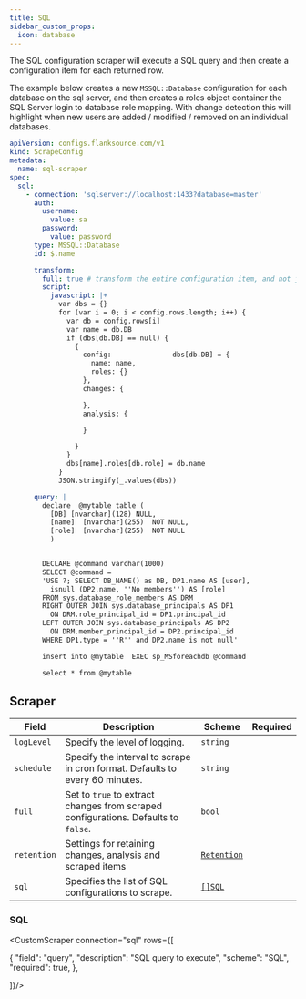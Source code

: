 ```yaml
---
title: SQL
sidebar_custom_props:
  icon: database
---
```


The SQL configuration scraper will execute a SQL query and then create a configuration item for each returned row.

The example below creates a new `MSSQL::Database` configuration for each database on the sql server, and then creates a roles object container the SQL Server login to database role mapping. With change detection this will highlight when new users are added / modified / removed on an individual databases.

```yaml title='sql-scraper.yaml'
apiVersion: configs.flanksource.com/v1
kind: ScrapeConfig
metadata:
  name: sql-scraper
spec:
  sql:
    - connection: 'sqlserver://localhost:1433?database=master'
      auth:
        username:
          value: sa
        password:
          value: password
      type: MSSQL::Database
      id: $.name

      transform:
        full: true # transform the entire configuration item, and not just the configuration data (row)
        script:
          javascript: |+
            var dbs = {}
            for (var i = 0; i < config.rows.length; i++) {
              var db = config.rows[i]
              var name = db.DB
              if (dbs[db.DB] == null) {
                {
                  config:               dbs[db.DB] = {
                    name: name,
                    roles: {}
                  },
                  changes: {

                  },
                  analysis: {

                  }

                }
              }
              dbs[name].roles[db.role] = db.name
            }
            JSON.stringify(_.values(dbs))

      query: |
        declare  @mytable table (
          [DB] [nvarchar](128) NULL,
          [name]  [nvarchar](255)  NOT NULL,
          [role]  [nvarchar](255)  NOT NULL
          )


        DECLARE @command varchar(1000)
        SELECT @command =
        'USE ?; SELECT DB_NAME() as DB, DP1.name AS [user],
          isnull (DP2.name, ''No members'') AS [role]
        FROM sys.database_role_members AS DRM
        RIGHT OUTER JOIN sys.database_principals AS DP1
          ON DRM.role_principal_id = DP1.principal_id
        LEFT OUTER JOIN sys.database_principals AS DP2
          ON DRM.member_principal_id = DP2.principal_id
        WHERE DP1.type = ''R'' and DP2.name is not null'

        insert into @mytable  EXEC sp_MSforeachdb @command

        select * from @mytable
```

## Scraper

| Field       | Description                                                                        | Scheme                                       | Required |
| ----------- | ---------------------------------------------------------------------------------- | -------------------------------------------- | -------- |
| `logLevel`  | Specify the level of logging.                                                      | `string`                                     |          |
| `schedule`  | Specify the interval to scrape in cron format. Defaults to every 60 minutes.       | `string`                                     |          |
| `full`      | Set to `true` to extract changes from scraped configurations. Defaults to `false`. | `bool`                                       |          |
| `retention` | Settings for retaining changes, analysis and scraped items                         | [`Retention`](/config-db/concepts/retention) |          |
| `sql`       | Specifies the list of SQL configurations to scrape.                                | [`[]SQL`](#sql)                            |          |

### SQL

<CustomScraper connection="sql" rows={[

  {
    "field": "query",
    "description": "SQL query to execute",
    "scheme": "SQL",
    "required": true,
  },


]}/>

